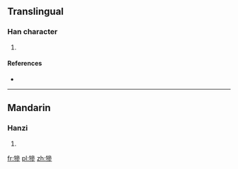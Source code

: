 ==Translingual==

===Han character===
{{Han char|rn=93|rad=牛|as=11|sn=15|four=|canj=竹手戈戈竹 (HQIIH)}}

# {{defn|Han|sort=牛11}}

====References====
* {{Han ref|kx=0703.330|dkj=20143|dj=1116.280|hdz=31819.120|uh=7299|ud=29337}}

----

==Mandarin==

===Hanzi===
{{cmn-hanzi|pin=[[sān]] ([[san1]])|wg=san<sup>1</sup>}}

# {{defn|lang=cmn|sort=牛11}}

[[fr:犙]]
[[pl:犙]]
[[zh:犙]]